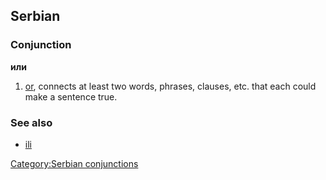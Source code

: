 ==Serbian==
===Conjunction===
'''или'''
#[[or]], connects at least two words, phrases, clauses, etc. that each could make a sentence true.
===See also===
*[[ili]]
[[Category:Serbian conjunctions]]